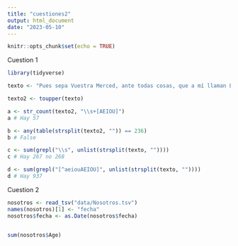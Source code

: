 ```yaml
---
title: "cuestiones2"
output: html_document
date: "2023-05-10"
---
```


```r
knitr::opts_chunk$set(echo = TRUE)
```


Cuestion 1

```r
library(tidyverse)

texto <- "Pues sepa Vuestra Merced, ante todas cosas, que a mí llaman Lázaro de Tormes, hijo de Tomé González y de Antona Pérez, naturales de Tejares, aldea de Salamanca. Mi nacimiento fue dentro del río Tormes, por la cual causa tomé el sobrenombre; y fue de esta manera: mi padre, que Dios perdone, tenía cargo de proveer una molienda de una aceña que está ribera de aquel río, en la cual fue molinero más de quince años; y, estando mi madre una noche en la aceña, preñada de mí, tomóle el parto y parióme allí. De manera que con verdad me puedo decir nacido en el río. Pues siendo yo niño de ocho años, achacaron a mi padre ciertas sangrías mal hechas en los costales de los que allí a moler venían, por lo cual fue preso, y confesó y no negó, y padeció persecución por justicia. Espero en Dios que está en la gloria, pues el Evangelio los llama bienaventurados. En este tiempo se hizo cierta armada contra moros, entre los cuales fue mi padre (que a la sazón estaba desterrado por el desastre ya dicho), con cargo de acemilero de un caballero que allá fue. Y con su señor, como leal criado, feneció su vida. Mi viuda madre, como sin marido y sin abrigo se viese, determinó arrimarse a los buenos por ser uno de ellos, y vínose a vivir a la ciudad y alquiló una casilla y metióse a guisar de comer a ciertos estudiantes, y lavaba la ropa a ciertos mozos de caballos del comendador de la Magdalena, de manera que fue frecuentando las caballerizas."

texto2 <- toupper(texto)

a <- str_count(texto2, "\\s+[AEIOU]")
a # Hay 57

b <- any(table(strsplit(texto2, "")) == 236)
b # False

c <- sum(grepl("\\s", unlist(strsplit(texto, ""))))
c # Hay 267 no 268

d <- sum(grepl("[^aeiouAEIOU]", unlist(strsplit(texto, ""))))
d # Hay 937


```

Cuestion 2

```r
nosotros <- read_tsv("data/Nosotros.tsv")
names(nosotros)[1] <- "fecha"
nosotros$fecha <- as.Date(nosotros$fecha)


sum(nosotros$Age)

```


